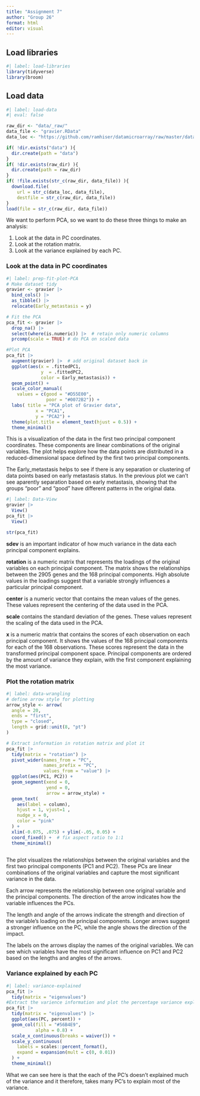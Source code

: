 ```yaml
---
title: "Assignment 7"
author: "Group 26"
format: html
editor: visual
---
```


## Load libraries

```r
#| label: load-libraries
library(tidyverse)
library(broom)
```

## Load data

```r
#| label: load-data
#| eval: false

raw_dir <- "data/_raw/"
data_file <- "gravier.RData"
data_loc <- "https://github.com/ramhiser/datamicroarray/raw/master/data/"

if( !dir.exists("data") ){
  dir.create(path = "data")
}
if( !dir.exists(raw_dir) ){
  dir.create(path = raw_dir)
}
if( !file.exists(str_c(raw_dir, data_file)) ){
  download.file(
    url = str_c(data_loc, data_file),
    destfile = str_c(raw_dir, data_file))
}
load(file = str_c(raw_dir, data_file))

```

We want to perform PCA, so we want to do these three things to make an analysis:

1)  Look at the data in PC coordinates.
2)  Look at the rotation matrix.
3)  Look at the variance explained by each PC.

### Look at the data in PC coordinates

```r
#| label: prep-fit-plot-PCA
# Make dataset tidy
gravier <- gravier |>
  bind_cols() |>
  as_tibble() |> 
  relocate(Early_metastasis = y)

# Fit the PCA
pca_fit <- gravier |>  
  drop_na() |> 
  select(where(is.numeric)) |>  # retain only numeric columns
  prcomp(scale = TRUE) # do PCA on scaled data

#Plot PCA
pca_fit |> 
  augment(gravier) |>  # add original dataset back in
  ggplot(aes(x = .fittedPC1, 
             y  = .fittedPC2, 
             color = Early_metastasis)) + 
  geom_point() +
  scale_color_manual(
    values = c(good = "#D55E00", 
               poor = "#0072B2")) +
  labs( title = "PCA plot of Gravier data",
           x = "PCA1",
           y = "PCA2") +
  theme(plot.title = element_text(hjust = 0.5)) +
  theme_minimal()
```

This is a visualization of the data in the first two principal component coordinates. These components are linear combinations of the original variables. The plot helps explore how the data points are distributed in a reduced-dimensional space defined by the first two principal components.

The Early_metastasis helps to see if there is any separation or clustering of data points based on early metastasis status. In the previous plot we can't see aparently separation based on early metastasis, showing that the groups "poor" and "good" have different patterns in the original data.

```r
#| label: Data-View
gravier |> 
  View()
pca_fit |> 
  View()

str(pca_fit)
```

**sdev** is an important indicator of how much variance in the data each principal component explains.

**rotation** is a numeric matrix that represents the loadings of the original variables on each principal component. The matrix shows the relationships between the 2905 genes and the 168 principal components. High absolute values in the loadings suggest that a variable strongly influences a particular principal component.

**center** is a numeric vector that contains the mean values of the genes. These values represent the centering of the data used in the PCA.

**scale** contains the standard deviation of the genes. These values represent the scaling of the data used in the PCA.

**x** is a numeric matrix that contains the scores of each observation on each principal component. It shows the values of the 168 principal components for each of the 168 observations. These scores represent the data in the transformed principal component space. Principal components are ordered by the amount of variance they explain, with the first component explaining the most variance.

### Plot the rotation matrix

```r
#| label: data-wrangling
# define arrow style for plotting
arrow_style <- arrow(
  angle = 20, 
  ends = "first", 
  type = "closed", 
  length = grid::unit(8, "pt")
)

# Extract information in rotation matrix and plot it 
pca_fit |> 
  tidy(matrix = "rotation") |> 
  pivot_wider(names_from = "PC", 
              names_prefix = "PC", 
              values_from = "value") |> 
  ggplot(aes(PC1, PC2)) +
  geom_segment(xend = 0, 
               yend = 0, 
               arrow = arrow_style) +
  geom_text(
    aes(label = column),
    hjust = 1, vjust=1 , 
    nudge_x = 0, 
    color = "pink"
  ) +
  xlim(-0.075, .075) + ylim(-.05, 0.05) +
  coord_fixed() +  # fix aspect ratio to 1:1
  theme_minimal()
 

```

The plot visualizes the relationships between the original variables and the first two principal components (PC1 and PC2). These PCs are linear combinations of the original variables and capture the most significant variance in the data.

Each arrow represents the relationship between one original variable and the principal components. The direction of the arrow indicates how the variable influences the PCs.

The length and angle of the arrows indicate the strength and direction of the variable's loading on the principal components. Longer arrows suggest a stronger influence on the PC, while the angle shows the direction of the impact.

The labels on the arrows display the names of the original variables. We can see which variables have the most significant influence on PC1 and PC2 based on the lengths and angles of the arrows.

### Variance explained by each PC

```r
#| label: variance-explained
pca_fit |> 
  tidy(matrix = "eigenvalues")
#Extract the varience information and plot the percentage variance explained by each PC
pca_fit |> 
  tidy(matrix = "eigenvalues") |> 
  ggplot(aes(PC, percent)) +
  geom_col(fill = "#56B4E9", 
           alpha = 0.8) +
  scale_x_continuous(breaks = waiver()) +
  scale_y_continuous(
    labels = scales::percent_format(),
    expand = expansion(mult = c(0, 0.01))
  ) + 
  theme_minimal()
```

What we can see here is that the each of the PC's doesn't explained much of the variance and it therefore, takes many PC's to explain most of the variance.
